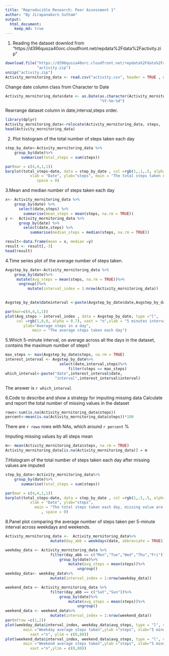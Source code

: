 ```yaml
---
title: "Reproducible Research: Peer Assessment 1"
author: "By Jirapanakorn Sutham"
output: 
  html_document:
    keep_md: true
---
```

1. Reading the dataset downlod from "https://d396qusza40orc.cloudfront.net/repdata%2Fdata%2Factivity.zip"
```r
download.file("https://d396qusza40orc.cloudfront.net/repdata%2Fdata%2Factivity.zip", 
              "activity.zip")
unzip("activity.zip")
Activity_mornitoring_data <- read.csv("activity.csv", header = TRUE , na.strings = "NA")
```
Change date column class from Character to Date
```r
Activity_mornitoring_data$date <- as.Date(as.character(Activity_mornitoring_data$date), 
                                          "%Y-%m-%d")
```
Rearrange dataset column in date,interval,steps order.
```r
library(dplyr)
Activity_mornitoring_data<-relocate(Activity_mornitoring_data, steps, .after = interval)
head(Activity_mornitoring_data)
```
2. Plot histogram of the total number of steps taken each day
``` r
step_by_date<-Activity_mornitoring_data %>%
    group_by(date)%>%
       summarise(total_steps = sum(steps))

par(mar = c(4,4,1,1))
barplot(total_steps~date, data = step_by_date , col =rgb(1,.1,.5, alpha = 0.3),
           xlab = "Date", ylab="steps", main = "The total steps taken each day", 
              space = 0)
```  
  
3.Mean and median number of steps taken each day
``` r
x<- Activity_mornitoring_data %>%
    group_by(date) %>%
      select(date,steps) %>%
        summarise(mean_steps = mean(steps, na.rm = TRUE))
y <-  Activity_mornitoring_data %>%
      group_by(date) %>%
        select(date,steps) %>%
           summarise(median_steps = median(steps, na.rm = TRUE))

result<-data.frame(mean = x, median =y)
result <- result[,-3]
head(result)
```
4.Time series plot of the average number of steps taken.
```r
Avgstep_by_date<-Activity_mornitoring_data %>%
    group_by(date)%>%
     mutate(Avg_steps = mean(steps, na.rm = TRUE))%>%
      ungroup()%>%
          mutate(interval_index = 1:nrow(Activity_mornitoring_data))
    

Avgstep_by_date$dateinterval <-paste(Avgstep_by_date$date,Avgstep_by_date$interval)

par(mar=c(4,4,1,1))
plot(Avg_steps ~ interval_index , data = Avgstep_by_date, type ="l", 
     col =rgb(1,0,0, alpha = 0.7), xaxt = "n",xlab = "5 minutes interval",
        ylab="Average steps in a day", 
            main = "The average steps taken each day")
```  

5.Which 5-minute interval, on average across all the days in the dataset, contains the maximum number of steps?
```r
max_steps <- max(Avgstep_by_date$steps, na.rm = TRUE)
interest_interval <- Avgstep_by_date%>%
                        select(date,interval,steps)%>%
                            filter(steps == max_steps)
which_interval<-paste("date",interest_interval$date,
                      "interval",interest_interval$interval)
```
The answer is `r which_interval`  

6.Code to describe and show a strategy for imputing missing data
Calculate and report the total number of missing values in the dataset
``` r
rows<-sum(is.na(Activity_mornitoring_data$steps))
percent<-mean(is.na(Activity_mornitoring_data$steps))*100
```
There are `r rows` rows with NAs, which around `r percent` %  

Imputing missing values by all steps mean  
```r
m<- mean(Activity_mornitoring_data$steps, na.rm = TRUE)
Activity_mornitoring_data[is.na(Activity_mornitoring_data)] = m
```  
7.Histogram of the total number of steps taken each day after missing values are imputed
```r
step_by_date<-Activity_mornitoring_data%>%
    group_by(date)%>%
       summarise(total_steps = sum(steps))

par(mar = c(4,4,1,1))
barplot(total_steps~date, data = step_by_date , col =rgb(1,.5,.5, alpha = 0.3),
           xlab = "Date", ylab="steps", 
             main = "The total steps taken each day, missing value are imputed"
                , space = 0)
```  

8.Panel plot comparing the average number of steps taken per 5-minute interval across weekdays and weekends.
```r
Activity_mornitoring_data <-  Activity_mornitoring_data%>%
                    mutate(day_abb = weekdays(date, abbreviate = TRUE))

weekday_data <- Activity_mornitoring_data %>%
                    filter(day_abb == c("Mon","Tue","Wed","Thu","Fri"))%>%
                        group_by(date)%>%
                            mutate(avg_steps = mean(steps))%>%
                                ungroup()
weekday_data<- weekday_data%>%
                    mutate(interval_index = 1:nrow(weekday_data))

weekend_data <- Activity_mornitoring_data %>%
                    filter(day_abb == c("Sat","Sun"))%>%
                        group_by(date)%>%
                            mutate(avg_steps = mean(steps))%>%
                                ungroup()
weekend_data <- weekend_data%>%
                    mutate(interval_index = 1:nrow(weekend_data))
par(mfrow =c(1,2))
plot(weekday_data$interval_index, weekday_data$avg_steps, type = "l", col="red",
        main ="Weekday average steps taken",ylab ="steps", xlab="5 minutes interval",
           xaxt ="n", ylim = c(0,80))
plot(weekend_data$interval_index, weekend_data$avg_steps, type = "l", col="blue",
        main ="Weekend average steps taken",ylab ="steps", xlab="5 minutes interval",
           xaxt ="n",ylim = c(0,80))
```   



